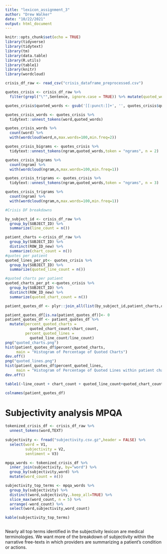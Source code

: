 ```yaml
---
title: "lexicon_assignment_3"
author: "Drew Walker"
date: "10/22/2021"
output: html_document
---
```


```r
knitr::opts_chunk$set(echo = TRUE)
library(tidyverse)
library(tidytext)
library(tm)
library(data.table)
library(R.utils)
library(table1)
library(knitr)
library(wordcloud)
```

```r
crisis_df_raw <- read_csv("crisis_dataframe_preprocessed.csv")

quotes_crisis <- crisis_df_raw %>% 
  filter(grepl("\"",Sentence, ignore.case = TRUE)) %>% mutate(quoted_words = stringi::stri_extract_all_regex(Sentence, '\"(.+?)\"'))

quotes_crisis$quoted_words <- gsub('[[:punct:]]+', '', quotes_crisis$quoted_words)

quotes_crisis_words <- quotes_crisis %>% 
  tidytext::unnest_tokens(word,quoted_words)

quotes_crisis_words %>% 
  count(word) %>% 
  with(wordcloud(word,n,max.words=100,min.freq=2))

quotes_crisis_bigrams <- quotes_crisis %>% 
  tidytext::unnest_tokens(ngram,quoted_words,token = "ngrams", n = 2) 

quotes_crisis_bigrams %>% 
  count(ngram) %>% 
  with(wordcloud(ngram,n,max.words=100,min.freq=1))

quotes_crisis_trigrams <- quotes_crisis %>% 
  tidytext::unnest_tokens(ngram,quoted_words,token = "ngrams", n = 3) 

quotes_crisis_trigrams %>% 
  count(ngram) %>% 
  with(wordcloud(ngram,n,max.words=100,min.freq=1))


```


```r
#Crisis DF breakdowns

by_subject_id <- crisis_df_raw %>% 
  group_by(SUBJECT_ID) %>% 
  summarize(line_count = n())

patient_charts <-crisis_df_raw %>% 
  group_by(SUBJECT_ID) %>% 
  distinct(ROW_ID_new) %>% 
  summarize(chart_count = n())
#quotes per patient
quoted_lines_per_pt<- quotes_crisis %>% 
  group_by(SUBJECT_ID) %>% 
  summarize(quoted_line_count = n())

#quoted charts per patient
quoted_charts_per_pt <-quotes_crisis %>% 
  group_by(SUBJECT_ID) %>% 
  distinct(ROW_ID_new) %>% 
  summarize(quoted_chart_count = n())

patient_quotes_df <- plyr::join_all(list(by_subject_id,patient_charts,quoted_lines_per_pt,quoted_charts_per_pt), by='SUBJECT_ID', type='left') 

patient_quotes_df[is.na(patient_quotes_df)]<- 0
patient_quotes_df <- patient_quotes_df %>%
  mutate(percent_quoted_charts =
           quoted_chart_count/chart_count,
         percent_quoted_lines =
           quoted_line_count/line_count)
png("quoted_charts.png")
hist(patient_quotes_df$percent_quoted_charts,
     main = "Histogram of Percentage of Quoted Charts")
dev.off()
png("quoted_lines.png")
hist(patient_quotes_df$percent_quoted_lines,
     main = "Histogram of Percentage of Quoted Lines within patient charts")
dev.off()

table1(~line_count + chart_count + quoted_line_count+quoted_chart_count+percent_quoted_charts+percent_quoted_lines,data =patient_quotes_df)

colnames(patient_quotes_df)
```

# Subjectivity analysis MPQA

```r
tokenized_crisis_df <- crisis_df_raw %>% 
  unnest_tokens(word,TEXT)
  
subjectivity <- fread("subjectivity.csv.gz",header = FALSE) %>% 
  select(word = V1,
         subjectivity = V2,
         sentiment = V3)

mpqa_words <- tokenized_crisis_df %>%
  inner_join(subjectivity, by="word") %>% 
  group_by(subjectivity,word) %>% 
  mutate(word_count = n())

subjectivity_top_terms <- mpqa_words %>%
  group_by(subjectivity) %>%
  distinct(word,subjectivity,.keep_all=TRUE) %>% 
  slice_max(word_count, n = 5) %>% 
  arrange(-word_count) %>% 
  select(word,subjectivity,word_count)

kable(subjectivity_top_terms)



```

Nearly all top terms identified in the subjectivity lexicon are medical terminologies. We want more of the breakdown of subjectivity within the narrative free-texts in which providers are summarizing a patient's condition or actions.

